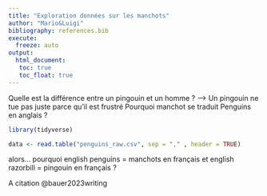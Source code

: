 ```yaml
---
title: "Exploration données sur les manchots"
author: "Mario&Luigi" 
bibliography: references.bib
execute: 
  freeze: auto
output: 
  html_document:
   toc: true
   toc_float: true
---
```

Quelle est la différence entre un pingouin et un homme ? --> Un pingouin ne tue pas juste parce qu'il est frustré
Pourquoi manchot se traduit Penguins en anglais ?
```r
library(tidyverse)
```


```r
data <- read.table("penguins_raw.csv", sep = "," , header = TRUE)
```

alors... pourquoi english penguins = manchots en français et english razorbill = pingouin en français ?



A citation @bauer2023writing
